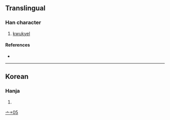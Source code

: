 {{character info/new}}
==Translingual==

===Han character===
{{Han char|rn=8|rad=亠|as=05|sn=7|four=|canj=YCMO|ids=⿱亦乁}}

# [[kwukyel]]

====References====
* {{Han ref|kx=0088.161|dj=0187.091|hdz=10284.031|uh=4EAA|ud=20138}}

----

==Korean==

===Hanja===
{{ko-hanja|hangeul=[[예]]|rv=ye|mr=ye|y=ye}}

# {{defn|lang=ko|sort=亠05}}

[[Category:Korean-only CJKV Characters|亠+05]]